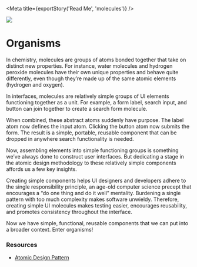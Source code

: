 
<Meta title={exportStory('Read Me', 'molecules')} />

<img src="https://atomicdesign.bradfrost.com/images/content/atomic-design-molecules.png" />

# Organisms

In chemistry, molecules are groups of atoms bonded together that take on distinct new properties. For instance, water molecules and hydrogen peroxide molecules have their own unique properties and behave quite differently, even though they’re made up of the same atomic elements (hydrogen and oxygen).

In interfaces, molecules are relatively simple groups of UI elements functioning together as a unit. For example, a form label, search input, and button can join together to create a search form molecule.

When combined, these abstract atoms suddenly have purpose. The label atom now defines the input atom. Clicking the button atom now submits the form. The result is a simple, portable, reusable component that can be dropped in anywhere search functionality is needed.

Now, assembling elements into simple functioning groups is something we’ve always done to construct user interfaces. But dedicating a stage in the atomic design methodology to these relatively simple components affords us a few key insights.

Creating simple components helps UI designers and developers adhere to the single responsibility principle, an age-old computer science precept that encourages a “do one thing and do it well” mentality. Burdening a single pattern with too much complexity makes software unwieldy. Therefore, creating simple UI molecules makes testing easier, encourages reusability, and promotes consistency throughout the interface.

Now we have simple, functional, reusable components that we can put into a broader context. Enter organisms!

### **Resources**

- [Atomic Design Pattern](https://atomicdesign.bradfrost.com/chapter-2/)
